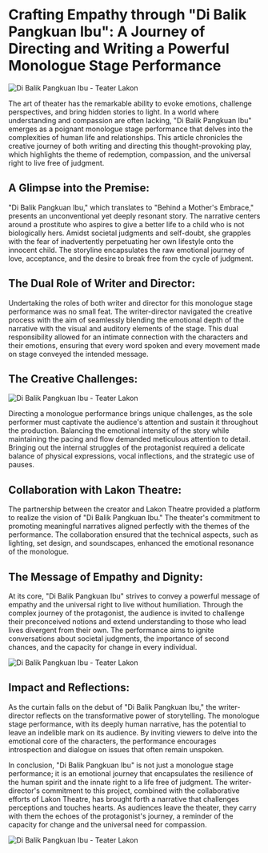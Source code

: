 # Crafting Empathy through "Di Balik Pangkuan Ibu": A Journey of Directing and Writing a Powerful Monologue Stage Performance

![Di Balik Pangkuan Ibu - Teater Lakon](https://lh3.googleusercontent.com/pw/AIL4fc8TPNytjFAKdgU8Pq2PTWmr_qpJPDGyi5ugRAUJCQi8SgTnF4qoAp91DOzWxZqvdvF6HiUSvZVi12jT6K4prq0XbAlI262E9CT07ntlurewtVxVIihJPikEfFKHkFAq5jmTe9zJ2mP2MAv__13aPpyX=w2582-h1718-s-no?authuser=0)

The art of theater has the remarkable ability to evoke emotions, challenge perspectives, and bring hidden stories to light. In a world where understanding and compassion are often lacking, "Di Balik Pangkuan Ibu" emerges as a poignant monologue stage performance that delves into the complexities of human life and relationships. This article chronicles the creative journey of both writing and directing this thought-provoking play, which highlights the theme of redemption, compassion, and the universal right to live free of judgment.

## A Glimpse into the Premise:

"Di Balik Pangkuan Ibu," which translates to "Behind a Mother's Embrace," presents an unconventional yet deeply resonant story. The narrative centers around a prostitute who aspires to give a better life to a child who is not biologically hers. Amidst societal judgments and self-doubt, she grapples with the fear of inadvertently perpetuating her own lifestyle onto the innocent child. The storyline encapsulates the raw emotional journey of love, acceptance, and the desire to break free from the cycle of judgment.

## The Dual Role of Writer and Director:

Undertaking the roles of both writer and director for this monologue stage performance was no small feat. The writer-director navigated the creative process with the aim of seamlessly blending the emotional depth of the narrative with the visual and auditory elements of the stage. This dual responsibility allowed for an intimate connection with the characters and their emotions, ensuring that every word spoken and every movement made on stage conveyed the intended message.

## The Creative Challenges:

![Di Balik Pangkuan Ibu - Teater Lakon](https://lh3.googleusercontent.com/pw/AIL4fc89HxkERYOJ_T5OAf6WiTaupsI-5FtHx2HwyGj0NdVmKPIT1KJUKmN_ldnYqrLgaWlSIn8qhn7712HIwAgd8PbinRYDI2mZkxyVxcTZuuL6-BRzbYUAAeefUDFs8jyNvDPuLliGhBMKDKLMECz_fm4h=w2582-h1718-s-no?authuser=0)

Directing a monologue performance brings unique challenges, as the sole performer must captivate the audience's attention and sustain it throughout the production. Balancing the emotional intensity of the story while maintaining the pacing and flow demanded meticulous attention to detail. Bringing out the internal struggles of the protagonist required a delicate balance of physical expressions, vocal inflections, and the strategic use of pauses.

## Collaboration with Lakon Theatre:

The partnership between the creator and Lakon Theatre provided a platform to realize the vision of "Di Balik Pangkuan Ibu." The theater's commitment to promoting meaningful narratives aligned perfectly with the themes of the performance. The collaboration ensured that the technical aspects, such as lighting, set design, and soundscapes, enhanced the emotional resonance of the monologue.

## The Message of Empathy and Dignity:

At its core, "Di Balik Pangkuan Ibu" strives to convey a powerful message of empathy and the universal right to live without humiliation. Through the complex journey of the protagonist, the audience is invited to challenge their preconceived notions and extend understanding to those who lead lives divergent from their own. The performance aims to ignite conversations about societal judgments, the importance of second chances, and the capacity for change in every individual.

![Di Balik Pangkuan Ibu - Teater Lakon](https://lh3.googleusercontent.com/pw/AIL4fc-uQp-apJUTZIRBCqviAhWnFTgIoJRuvxTkDNunkAovUpdlsEvQgjBmdxCgBVFRp1niVHDKWiAZVgRBAU36Euu5Q5hJpwsPVXwYTWEhus-ar82tK-kUbT-8uYvsepxak_8yxa8SGa5rWKDYBw9fFTAG=w1144-h1718-s-no?authuser=0)

## Impact and Reflections:

As the curtain falls on the debut of "Di Balik Pangkuan Ibu," the writer-director reflects on the transformative power of storytelling. The monologue stage performance, with its deeply human narrative, has the potential to leave an indelible mark on its audience. By inviting viewers to delve into the emotional core of the characters, the performance encourages introspection and dialogue on issues that often remain unspoken.

In conclusion, "Di Balik Pangkuan Ibu" is not just a monologue stage performance; it is an emotional journey that encapsulates the resilience of the human spirit and the innate right to a life free of judgment. The writer-director's commitment to this project, combined with the collaborative efforts of Lakon Theatre, has brought forth a narrative that challenges perceptions and touches hearts. As audiences leave the theater, they carry with them the echoes of the protagonist's journey, a reminder of the capacity for change and the universal need for compassion.

![Di Balik Pangkuan Ibu - Teater Lakon](https://lh3.googleusercontent.com/pw/AIL4fc9L19kZ7TkadaYzlAXraZahnWZFvEq-dk0tbomBf5nMqeWf8eYaW2cutZsX2nVGZ86qXvl3vwK15B3Es21RZQn952YJ_f5_7VgIFPG_KBA3GBKJRyfGLi7WlS9Tr4vaeiwX_mbQ7cVyRbsU1fB-RTFs=w2582-h1718-s-no?authuser=0)
